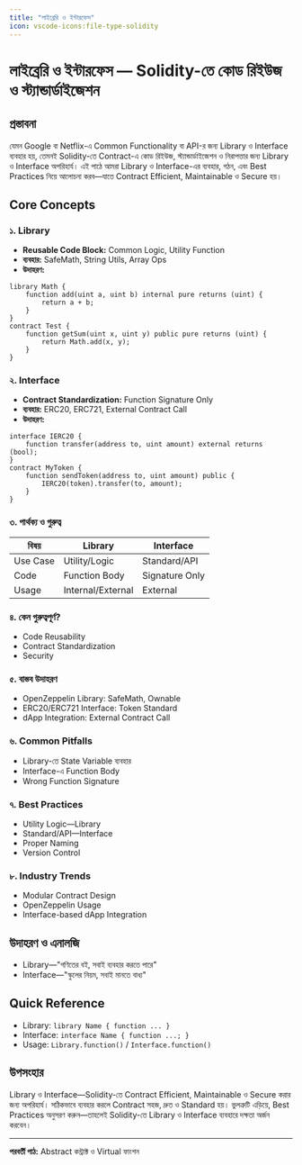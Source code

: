 ```yaml
---
title: "লাইব্রেরি ও ইন্টারফেস"
icon: vscode-icons:file-type-solidity
---
```


# লাইব্রেরি ও ইন্টারফেস — Solidity-তে কোড রিইউজ ও স্ট্যান্ডার্ডাইজেশন

## প্রস্তাবনা

যেমন Google বা Netflix-এ Common Functionality বা API-র জন্য Library ও Interface ব্যবহার হয়, তেমনই Solidity-তে Contract-এ কোড রিইউজ, স্ট্যান্ডার্ডাইজেশন ও নিরাপত্তার জন্য Library ও Interface অপরিহার্য। এই পাঠে আমরা Library ও Interface-এর ব্যবহার, গঠন, এবং Best Practices নিয়ে আলোচনা করব—যাতে Contract Efficient, Maintainable ও Secure হয়।

## Core Concepts

### ১. Library
- **Reusable Code Block:** Common Logic, Utility Function
- **ব্যবহার:** SafeMath, String Utils, Array Ops
- **উদাহরণ:**
```solidity
library Math {
    function add(uint a, uint b) internal pure returns (uint) {
        return a + b;
    }
}
contract Test {
    function getSum(uint x, uint y) public pure returns (uint) {
        return Math.add(x, y);
    }
}
```

### ২. Interface
- **Contract Standardization:** Function Signature Only
- **ব্যবহার:** ERC20, ERC721, External Contract Call
- **উদাহরণ:**
```solidity
interface IERC20 {
    function transfer(address to, uint amount) external returns (bool);
}
contract MyToken {
    function sendToken(address to, uint amount) public {
        IERC20(token).transfer(to, amount);
    }
}
```

### ৩. পার্থক্য ও গুরুত্ব
| বিষয়         | Library            | Interface          |
|--------------|--------------------|--------------------|
| Use Case     | Utility/Logic      | Standard/API       |
| Code         | Function Body      | Signature Only     |
| Usage        | Internal/External  | External           |

### ৪. কেন গুরুত্বপূর্ণ?
- Code Reusability
- Contract Standardization
- Security

### ৫. বাস্তব উদাহরণ
- OpenZeppelin Library: SafeMath, Ownable
- ERC20/ERC721 Interface: Token Standard
- dApp Integration: External Contract Call

### ৬. Common Pitfalls
- Library-তে State Variable ব্যবহার
- Interface-এ Function Body
- Wrong Function Signature

### ৭. Best Practices
- Utility Logic—Library
- Standard/API—Interface
- Proper Naming
- Version Control

### ৮. Industry Trends
- Modular Contract Design
- OpenZeppelin Usage
- Interface-based dApp Integration

## উদাহরণ ও এনালজি
- Library—"গণিতের বই, সবাই ব্যবহার করতে পারে"
- Interface—"স্কুলের নিয়ম, সবাই মানতে বাধ্য"

## Quick Reference

- Library: `library Name { function ... }`
- Interface: `interface Name { function ...; }`
- Usage: `Library.function()` / `Interface.function()`

## উপসংহার

Library ও Interface—Solidity-তে Contract Efficient, Maintainable ও Secure করার জন্য অপরিহার্য। সঠিকভাবে ব্যবহার করলে Contract সহজ, দ্রুত ও Standard হয়। ভুলত্রুটি এড়িয়ে, Best Practices অনুসরণ করুন—তাহলেই Solidity-তে Library ও Interface ব্যবহারে দক্ষতা অর্জন করবেন।

---

**পরবর্তী পাঠ:** Abstract কন্ট্রাক্ট ও Virtual ফাংশন

